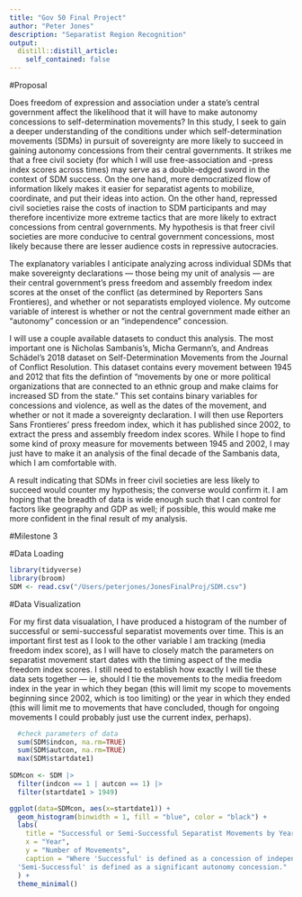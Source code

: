 ```yaml
---
title: "Gov 50 Final Project"
author: "Peter Jones"
description: "Separatist Region Recognition"
output:
  distill::distill_article:
    self_contained: false
---
```


#Proposal

Does freedom of expression and association under a state's central government affect the likelihood that it will have to make autonomy concessions to self-determination movements? In this study, I seek to gain a deeper understanding of the conditions under which self-determination movements (SDMs) in pursuit of sovereignty are more likely to succeed in gaining autonomy concessions from their central governments. It strikes me that a free civil society (for which I will use free-association and -press index scores across times) may serve as a double-edged sword in the context of SDM success. On the one hand, more democratized flow of information likely makes it easier for separatist agents to mobilize, coordinate, and put their ideas into action. On the other hand, repressed civil societies raise the costs of inaction to SDM participants and may therefore incentivize more extreme tactics that are more likely to extract concessions from central governments. My hypothesis is that freer civil societies are more conducive to central government concessions, most likely because there are lesser audience costs in repressive autocracies. 

The explanatory variables I anticipate analyzing across individual SDMs that make sovereignty declarations — those being my unit of analysis — are their central government's press freedom and assembly freedom index scores at the onset of the conflict (as determined by Reporters Sans Frontieres), and whether or not separatists employed violence. My outcome variable of interest is whether or not the central government made either an "autonomy" concession or an "independence" concession. 

I will use a couple available datasets to conduct this analysis. The most important one is Nicholas Sambanis's, Micha Germann's, and Andreas Schädel's 2018 dataset on Self-Determination Movements from the Journal of Conflict Resolution. This dataset contains every movement between 1945 and 2012 that fits the defintion of "movements by one or more political organizations that are connected to an ethnic group and make claims for increased SD from the state." This set contains binary variables for concessions and violence, as well as the dates of the movement, and whether or not it made a sovereignty declaration. I will then use Reporters Sans Frontieres' press freedom index, which it has published since 2002, to extract the press and assembly freedom index scores. While I hope to find some kind of proxy measure for movements between 1945 and 2002, I may just have to make it an analysis of the final decade of the Sambanis data, which I am comfortable with.

A result indicating that SDMs in freer civil societies are less likely to succeed would counter my hypothesis; the converse would confirm it. I am hoping that the breadth of data is wide enough such that I can control for factors like geography and GDP as well; if possible, this would make me more confident in the final result of my analysis.

#Milestone 3

#Data Loading 

```r
library(tidyverse)
library(broom)
SDM <- read.csv("/Users/peterjones/JonesFinalProj/SDM.csv")
```


#Data Visualization

For my first data visualation, I have produced a histogram of the number of successful or semi-successful separatist movements over time. This is an important first test as I look to the other variable I am tracking (media freedom index score), as I will have to closely match the parameters on separatist movement start dates with the timing aspect of the media freedom index scores. I still need to establish how exactly I will tie these data sets together — ie, should I tie the movements to the media freedom index in the year in which they began (this will limit my scope to movements beginning since 2002, which is too limiting) or the year in which they ended (this will limit me to movements that have concluded, though for ongoing movements I could probably just use the current index, perhaps).

```r
  #check parameters of data
  sum(SDM$indcon, na.rm=TRUE)
  sum(SDM$autcon, na.rm=TRUE)
  max(SDM$startdate1)
  
SDMcon <- SDM |>
  filter(indcon == 1 | autcon == 1) |>
  filter(startdate1 > 1949)

ggplot(data=SDMcon, aes(x=startdate1)) + 
  geom_histogram(binwidth = 1, fill = "blue", color = "black") +
  labs(
    title = "Successful or Semi-Successful Separatist Movements by Year",
    x = "Year",
    y = "Number of Movements",
    caption = "Where 'Successful' is defined as a concession of independence, and 
  'Semi-Successful' is defined as a significant autonomy concession."
  ) +
  theme_minimal() 

  
```










